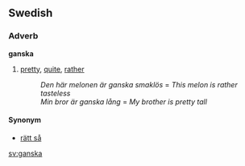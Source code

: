 ==Swedish==
===Adverb===
'''ganska'''

#[[pretty]], [[quite]], [[rather]]
#:''Den här melonen är ganska smaklös'' = ''This melon is rather tasteless''
#:''Min bror är ganska lång'' = ''My brother is pretty tall''

====Synonym====
*[[rätt så]]

[[sv:ganska]]